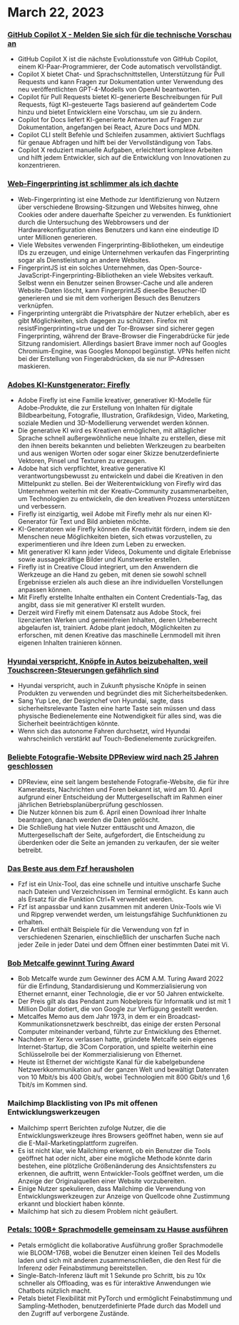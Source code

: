 

<CallToAction />

<Steps>

# March 22, 2023

### [GitHub Copilot X - Melden Sie sich für die technische Vorschau an](https://github.blog/2023-03-22-github-copilot-x-the-ai-powered-developer-experience/?ref=hackernewsgpt.com)

- GitHub Copilot X ist die nächste Evolutionsstufe von GitHub Copilot, einem KI-Paar-Programmierer, der Code automatisch vervollständigt.
- Copilot X bietet Chat- und Sprachschnittstellen, Unterstützung für Pull Requests und kann Fragen zur Dokumentation unter Verwendung des neu veröffentlichten GPT-4-Modells von OpenAI beantworten.
- Copilot für Pull Requests bietet KI-generierte Beschreibungen für Pull Requests, fügt KI-gesteuerte Tags basierend auf geändertem Code hinzu und bietet Entwicklern eine Vorschau, um sie zu ändern.
- Copilot for Docs liefert KI-generierte Antworten auf Fragen zur Dokumentation, angefangen bei React, Azure Docs und MDN.
- Copilot CLI stellt Befehle und Schleifen zusammen, aktiviert Suchflags für genaue Abfragen und hilft bei der Vervollständigung von Tabs.
- Copilot X reduziert manuelle Aufgaben, erleichtert komplexe Arbeiten und hilft jedem Entwickler, sich auf die Entwicklung von Innovationen zu konzentrieren.

### [Web-Fingerprinting ist schlimmer als ich dachte](https://www.bitestring.com/posts/2023-03-19-web-fingerprinting-is-worse-than-I-thought.html?ref=hackernewsgpt.com)

- Web-Fingerprinting ist eine Methode zur Identifizierung von Nutzern über verschiedene Browsing-Sitzungen und Websites hinweg, ohne Cookies oder andere dauerhafte Speicher zu verwenden. Es funktioniert durch die Untersuchung des Webbrowsers und der Hardwarekonfiguration eines Benutzers und kann eine eindeutige ID unter Millionen generieren.
- Viele Websites verwenden Fingerprinting-Bibliotheken, um eindeutige IDs zu erzeugen, und einige Unternehmen verkaufen das Fingerprinting sogar als Dienstleistung an andere Websites.
- FingerprintJS ist ein solches Unternehmen, das Open-Source-JavaScript-Fingerprinting-Bibliotheken an viele Websites verkauft. Selbst wenn ein Benutzer seinen Browser-Cache und alle anderen Website-Daten löscht, kann FingerprintJS dieselbe Besucher-ID generieren und sie mit dem vorherigen Besuch des Benutzers verknüpfen.
- Fingerprinting untergräbt die Privatsphäre der Nutzer erheblich, aber es gibt Möglichkeiten, sich dagegen zu schützen. Firefox mit resistFingerprinting=true und der Tor-Browser sind sicherer gegen Fingerprinting, während der Brave-Browser die Fingerabdrücke für jede Sitzung randomisiert. Allerdings basiert Brave immer noch auf Googles Chromium-Engine, was Googles Monopol begünstigt. VPNs helfen nicht bei der Erstellung von Fingerabdrücken, da sie nur IP-Adressen maskieren.

### [Adobes KI-Kunstgenerator: Firefly](https://www.adobe.com/sensei/generative-ai/firefly.html?ref=hackernewsgpt.com)

- Adobe Firefly ist eine Familie kreativer, generativer KI-Modelle für Adobe-Produkte, die zur Erstellung von Inhalten für digitale Bildbearbeitung, Fotografie, Illustration, Grafikdesign, Video, Marketing, soziale Medien und 3D-Modellierung verwendet werden können.
- Die generative KI wird es Kreativen ermöglichen, mit alltäglicher Sprache schnell außergewöhnliche neue Inhalte zu erstellen, diese mit den ihnen bereits bekannten und beliebten Werkzeugen zu bearbeiten und aus wenigen Worten oder sogar einer Skizze benutzerdefinierte Vektoren, Pinsel und Texturen zu erzeugen.
- Adobe hat sich verpflichtet, kreative generative KI verantwortungsbewusst zu entwickeln und dabei die Kreativen in den Mittelpunkt zu stellen. Bei der Weiterentwicklung von Firefly wird das Unternehmen weiterhin mit der Kreativ-Community zusammenarbeiten, um Technologien zu entwickeln, die den kreativen Prozess unterstützen und verbessern.
- Firefly ist einzigartig, weil Adobe mit Firefly mehr als nur einen KI-Generator für Text und Bild anbieten möchte.
- KI-Generatoren wie Firefly können die Kreativität fördern, indem sie den Menschen neue Möglichkeiten bieten, sich etwas vorzustellen, zu experimentieren und ihre Ideen zum Leben zu erwecken.
- Mit generativer KI kann jeder Videos, Dokumente und digitale Erlebnisse sowie aussagekräftige Bilder und Kunstwerke erstellen.
- Firefly ist in Creative Cloud integriert, um den Anwendern die Werkzeuge an die Hand zu geben, mit denen sie sowohl schnell Ergebnisse erzielen als auch diese an ihre individuellen Vorstellungen anpassen können.
- Mit Firefly erstellte Inhalte enthalten ein Content Credentials-Tag, das angibt, dass sie mit generativer KI erstellt wurden.
- Derzeit wird Firefly mit einem Datensatz aus Adobe Stock, frei lizenzierten Werken und gemeinfreien Inhalten, deren Urheberrecht abgelaufen ist, trainiert. Adobe plant jedoch, Möglichkeiten zu erforschen, mit denen Kreative das maschinelle Lernmodell mit ihren eigenen Inhalten trainieren können.

### [Hyundai verspricht, Knöpfe in Autos beizubehalten, weil Touchscreen-Steuerungen gefährlich sind](https://www.thedrive.com/news/hyundai-promises-to-keep-buttons-in-cars-because-touchscreen-controls-are-dangerous?ref=hackernewsgpt.com)

- Hyundai verspricht, auch in Zukunft physische Knöpfe in seinen Produkten zu verwenden und begründet dies mit Sicherheitsbedenken.
- Sang Yup Lee, der Designchef von Hyundai, sagte, dass sicherheitsrelevante Tasten eine harte Taste sein müssen und dass physische Bedienelemente eine Notwendigkeit für alles sind, was die Sicherheit beeinträchtigen könnte.
- Wenn sich das autonome Fahren durchsetzt, wird Hyundai wahrscheinlich verstärkt auf Touch-Bedienelemente zurückgreifen.

### [Beliebte Fotografie-Website DPReview wird nach 25 Jahren geschlossen](https://www.dpreview.com/news/5901145460/dpreview-com-to-close?ref=hackernewsgpt.com)

- DPReview, eine seit langem bestehende Fotografie-Website, die für ihre Kameratests, Nachrichten und Foren bekannt ist, wird am 10. April aufgrund einer Entscheidung der Muttergesellschaft im Rahmen einer jährlichen Betriebsplanüberprüfung geschlossen.
- Die Nutzer können bis zum 6. April einen Download ihrer Inhalte beantragen, danach werden die Daten gelöscht.
- Die Schließung hat viele Nutzer enttäuscht und Amazon, die Muttergesellschaft der Seite, aufgefordert, die Entscheidung zu überdenken oder die Seite an jemanden zu verkaufen, der sie weiter betreibt.

### [Das Beste aus dem Fzf herausholen](https://andrew-quinn.me/fzf/?ref=hackernewsgpt.com)

- Fzf ist ein Unix-Tool, das eine schnelle und intuitive unscharfe Suche nach Dateien und Verzeichnissen im Terminal ermöglicht. Es kann auch als Ersatz für die Funktion Ctrl+R verwendet werden.
- Fzf ist anpassbar und kann zusammen mit anderen Unix-Tools wie Vi und Ripgrep verwendet werden, um leistungsfähige Suchfunktionen zu erhalten.
- Der Artikel enthält Beispiele für die Verwendung von fzf in verschiedenen Szenarien, einschließlich der unscharfen Suche nach jeder Zeile in jeder Datei und dem Öffnen einer bestimmten Datei mit Vi.

### [Bob Metcalfe gewinnt Turing Award](https://amturing.acm.org/?2023=&ref=hackernewsgpt.com)

- Bob Metcalfe wurde zum Gewinner des ACM A.M. Turing Award 2022 für die Erfindung, Standardisierung und Kommerzialisierung von Ethernet ernannt, einer Technologie, die er vor 50 Jahren entwickelte.
- Der Preis gilt als das Pendant zum Nobelpreis für Informatik und ist mit 1 Million Dollar dotiert, die von Google zur Verfügung gestellt werden.
- Metcalfes Memo aus dem Jahr 1973, in dem er ein Broadcast-Kommunikationsnetzwerk beschreibt, das einige der ersten Personal Computer miteinander verband, führte zur Entwicklung des Ethernet.
- Nachdem er Xerox verlassen hatte, gründete Metcalfe sein eigenes Internet-Startup, die 3Com Corporation, und spielte weiterhin eine Schlüsselrolle bei der Kommerzialisierung von Ethernet.
- Heute ist Ethernet der wichtigste Kanal für die kabelgebundene Netzwerkkommunikation auf der ganzen Welt und bewältigt Datenraten von 10 Mbit/s bis 400 Gbit/s, wobei Technologien mit 800 Gbit/s und 1,6 Tbit/s im Kommen sind.

### Mailchimp Blacklisting von IPs mit offenen Entwicklungswerkzeugen

- Mailchimp sperrt Berichten zufolge Nutzer, die die Entwicklungswerkzeuge ihres Browsers geöffnet haben, wenn sie auf die E-Mail-Marketingplattform zugreifen.
- Es ist nicht klar, wie Mailchimp erkennt, ob ein Benutzer die Tools geöffnet hat oder nicht, aber eine mögliche Methode könnte darin bestehen, eine plötzliche Größenänderung des Ansichtsfensters zu erkennen, die auftritt, wenn Entwickler-Tools geöffnet werden, um die Anzeige der Originalquellen einer Website vorzubereiten.
- Einige Nutzer spekulieren, dass Mailchimp die Verwendung von Entwicklungswerkzeugen zur Anzeige von Quellcode ohne Zustimmung erkannt und blockiert haben könnte.
- Mailchimp hat sich zu diesem Problem nicht geäußert.

### [Petals: 100B+ Sprachmodelle gemeinsam zu Hause ausführen](https://petals.ml/?ref=hackernewsgpt.com)

- Petals ermöglicht die kollaborative Ausführung großer Sprachmodelle wie BLOOM-176B, wobei die Benutzer einen kleinen Teil des Modells laden und sich mit anderen zusammenschließen, die den Rest für die Inferenz oder Feinabstimmung bereitstellen.
- Single-Batch-Inferenz läuft mit 1 Sekunde pro Schritt, bis zu 10x schneller als Offloading, was es für interaktive Anwendungen wie Chatbots nützlich macht.
- Petals bietet Flexibilität mit PyTorch und ermöglicht Feinabstimmung und Sampling-Methoden, benutzerdefinierte Pfade durch das Modell und den Zugriff auf verborgene Zustände.

</Steps>
